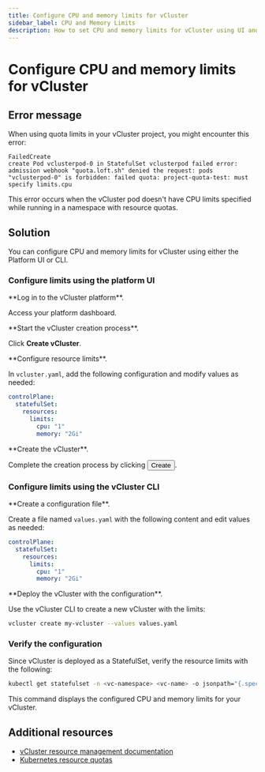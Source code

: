 ```yaml
---
title: Configure CPU and memory limits for vCluster
sidebar_label: CPU and Memory Limits
description: How to set CPU and memory limits for vCluster using UI and CLI.
---
```



# Configure CPU and memory limits for vCluster

## Error message

When using quota limits in your vCluster project, you might encounter this error:

```plaintext
FailedCreate
create Pod vclusterpod-0 in StatefulSet vclusterpod failed error: admission webhook "quota.loft.sh" denied the request: pods "vclusterpod-0" is forbidden: failed quota: project-quota-test: must specify limits.cpu
```

This error occurs when the vCluster pod doesn't have CPU limits specified while running in a namespace with resource quotas.

## Solution

You can configure CPU and memory limits for vCluster using either the Platform UI or CLI.

### Configure limits using the platform UI

<Flow id="configure-limits-ui">
<Step>
**Log in to the vCluster platform**.

Access your platform dashboard.
</Step>

<Step>
**Start the vCluster creation process**.

Click **Create vCluster**.
</Step>

<Step>
**Configure resource limits**.

In `vcluster.yaml`, add the following configuration and modify values as needed:

```yaml
controlPlane:
  statefulSet:
    resources:
      limits:
        cpu: "1"
        memory: "2Gi"
```
</Step>

<Step>
**Create the vCluster**.

Complete the creation process by clicking <Button>Create</Button>.
</Step>
</Flow>

### Configure limits using the vCluster CLI

<Flow id="configure-limits-cli">
<Step>
**Create a configuration file**.

Create a file named `values.yaml` with the following content and edit values as needed:

```yaml
controlPlane:
  statefulSet:
    resources:
      limits:
        cpu: "1"
        memory: "2Gi"
```
</Step>

<Step>
**Deploy the vCluster with the configuration**.

Use the vCluster CLI to create a new vCluster with the limits:

```bash
vcluster create my-vcluster --values values.yaml
```
</Step>
</Flow>

### Verify the configuration

Since vCluster is deployed as a StatefulSet, verify the resource limits with the following:

```bash
kubectl get statefulset -n <vc-namespace> <vc-name> -o jsonpath="{.spec.template.spec.containers[*].resources.limits}"
```

This command displays the configured CPU and memory limits for your vCluster.

## Additional resources

- [vCluster resource management documentation](https://www.vcluster.com/docs/architecture/resources)
- [Kubernetes resource quotas](https://kubernetes.io/docs/concepts/policy/resource-quotas/)